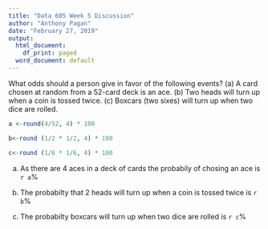 ```yaml
---
title: "Data 605 Week 5 Discussion"
author: "Anthony Pagan"
date: "February 27, 2019"
output:
  html_document:
    df_print: paged
  word_document: default
---
```


 What odds should a person give in favor of the following events?
(a) A card chosen at random from a 52-card deck is an ace. (b) Two heads will turn up when a coin is tossed twice. (c) Boxcars (two sixes) will turn up when two dice are rolled.

```r
a <-round(4/52, 4) * 100 

b<-round (1/2 * 1/2, 4) * 100

c<-round (1/6 * 1/6, 4) * 100

```

a) As there are 4 aces in a deck of cards the probabily of chosing an ace is `r a`%

b) The probabilty that 2 heads will turn up when a coin is tossed twice is `r b`%

c) The probabilty boxcars will turn up when two dice are rolled is `r c`%

